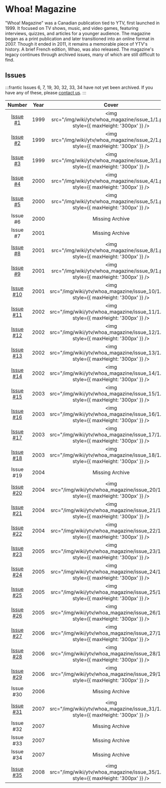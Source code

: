 # Whoa! Magazine

"Whoa! Magazine" was a Canadian publication tied to YTV, first launched in 1999. It focused on TV shows, music, and video games, featuring interviews, quizzes, and articles for a younger audience. The magazine began as a print publication and later transitioned into an online format in 2007. Though it ended in 2011, it remains a memorable piece of YTV's history. A brief French edition, Whao, was also released. The magazine's legacy continues through archived issues, many of which are still difficult to find.

## Issues

:::frantic
Issues 6, 7, 19, 30, 32, 33, 34 have not yet been archived.  If you have any of these, please [contact us](/contact).
:::

| Number | Year |  Cover  |
|:------:|:----:|:-------:|
| [Issue #1](/docs/ytv/whoa_magazine/issue_1) | 1999 | <img src="/img/wiki/ytv/whoa_magazine/issue_1/1.png" style={{ maxHeight: '300px' }} /> |
| [Issue #2](/docs/ytv/whoa_magazine/issue_2) | 1999 | <img src="/img/wiki/ytv/whoa_magazine/issue_2/1.png" style={{ maxHeight: '300px' }} /> |
| [Issue #3](/docs/ytv/whoa_magazine/issue_3) | 1999 | <img src="/img/wiki/ytv/whoa_magazine/issue_3/1.png" style={{ maxHeight: '300px' }} /> |
| [Issue #4](/docs/ytv/whoa_magazine/issue_4) | 2000 | <img src="/img/wiki/ytv/whoa_magazine/issue_4/1.png" style={{ maxHeight: '300px' }} /> |
| [Issue #5](/docs/ytv/whoa_magazine/issue_5) | 2000 | <img src="/img/wiki/ytv/whoa_magazine/issue_5/1.png" style={{ maxHeight: '300px' }} /> |
| Issue #6 | 2000 | Missing Archive |
| Issue #7 | 2001 | Missing Archive |
| [Issue #8](/docs/ytv/whoa_magazine/issue_8) | 2001 |  <img src="/img/wiki/ytv/whoa_magazine/issue_8/1.png" style={{ maxHeight: '300px' }} /> |
| [Issue #9](/docs/ytv/whoa_magazine/issue_9) | 2001 |  <img src="/img/wiki/ytv/whoa_magazine/issue_9/1.png" style={{ maxHeight: '300px' }} /> |
| [Issue #10](/docs/ytv/whoa_magazine/issue_10) | 2001 |  <img src="/img/wiki/ytv/whoa_magazine/issue_10/1.png" style={{ maxHeight: '300px' }} /> |
| [Issue #11](/docs/ytv/whoa_magazine/issue_11) | 2002 |  <img src="/img/wiki/ytv/whoa_magazine/issue_11/1.png" style={{ maxHeight: '300px' }} /> |
| [Issue #12](/docs/ytv/whoa_magazine/issue_12) | 2002 |  <img src="/img/wiki/ytv/whoa_magazine/issue_12/1.png" style={{ maxHeight: '300px' }} /> |
| [Issue #13](/docs/ytv/whoa_magazine/issue_13) | 2002 |  <img src="/img/wiki/ytv/whoa_magazine/issue_13/1.png" style={{ maxHeight: '300px' }} /> |
| [Issue #14](/docs/ytv/whoa_magazine/issue_14) | 2002 |  <img src="/img/wiki/ytv/whoa_magazine/issue_14/1.png" style={{ maxHeight: '300px' }} /> |
| [Issue #15](/docs/ytv/whoa_magazine/issue_15) | 2003 |  <img src="/img/wiki/ytv/whoa_magazine/issue_15/1.png" style={{ maxHeight: '300px' }} /> |
| [Issue #16](/docs/ytv/whoa_magazine/issue_16) | 2003 |  <img src="/img/wiki/ytv/whoa_magazine/issue_16/1.png" style={{ maxHeight: '300px' }} /> |
| [Issue #17](/docs/ytv/whoa_magazine/issue_17) | 2003 |  <img src="/img/wiki/ytv/whoa_magazine/issue_17/1.png" style={{ maxHeight: '300px' }} /> |
| [Issue #18](/docs/ytv/whoa_magazine/issue_18) | 2003 |  <img src="/img/wiki/ytv/whoa_magazine/issue_18/1.png" style={{ maxHeight: '300px' }} /> |
| Issue #19 | 2004 | Missing Archive |
| [Issue #20](/docs/ytv/whoa_magazine/issue_20) | 2004 | <img src="/img/wiki/ytv/whoa_magazine/issue_20/1.jpg" style={{ maxHeight: '300px' }} /> |
| [Issue #21](/docs/ytv/whoa_magazine/issue_21) | 2004 | <img src="/img/wiki/ytv/whoa_magazine/issue_21/1.jpg" style={{ maxHeight: '300px' }} /> |
| [Issue #22](/docs/ytv/whoa_magazine/issue_22) | 2004 | <img src="/img/wiki/ytv/whoa_magazine/issue_22/1.jpg" style={{ maxHeight: '300px' }} /> |
| [Issue #23](/docs/ytv/whoa_magazine/issue_23) | 2005 | <img src="/img/wiki/ytv/whoa_magazine/issue_23/1.jpg" style={{ maxHeight: '300px' }} /> |
| [Issue #24](/docs/ytv/whoa_magazine/issue_24) | 2005 | <img src="/img/wiki/ytv/whoa_magazine/issue_24/1.jpg" style={{ maxHeight: '300px' }} /> |
| [Issue #25](/docs/ytv/whoa_magazine/issue_25) | 2005 | <img src="/img/wiki/ytv/whoa_magazine/issue_25/1.jpg" style={{ maxHeight: '300px' }} /> |
| [Issue #26](/docs/ytv/whoa_magazine/issue_26) | 2005 | <img src="/img/wiki/ytv/whoa_magazine/issue_26/1.jpg" style={{ maxHeight: '300px' }} /> |
| [Issue #27](/docs/ytv/whoa_magazine/issue_27) | 2006 | <img src="/img/wiki/ytv/whoa_magazine/issue_27/1.jpg" style={{ maxHeight: '300px' }} /> |
| [Issue #28](/docs/ytv/whoa_magazine/issue_28) | 2006 | <img src="/img/wiki/ytv/whoa_magazine/issue_28/1.jpg" style={{ maxHeight: '300px' }} /> |
| [Issue #29](/docs/ytv/whoa_magazine/issue_29) | 2006 | <img src="/img/wiki/ytv/whoa_magazine/issue_29/1.jpg" style={{ maxHeight: '300px' }} /> |
| Issue #30 | 2006 | Missing Archive |
| [Issue #31](/docs/ytv/whoa_magazine/issue_31) | 2007 | <img src="/img/wiki/ytv/whoa_magazine/issue_31/1.png" style={{ maxHeight: '300px' }} /> |
| Issue #32 | 2007 | Missing Archive |
| Issue #33 | 2007 | Missing Archive |
| Issue #34 | 2007 | Missing Archive |
| [Issue #35](/docs/ytv/whoa_magazine/issue_35) | 2008 | <img src="/img/wiki/ytv/whoa_magazine/issue_35/1.png" style={{ maxHeight: '300px' }} /> |
